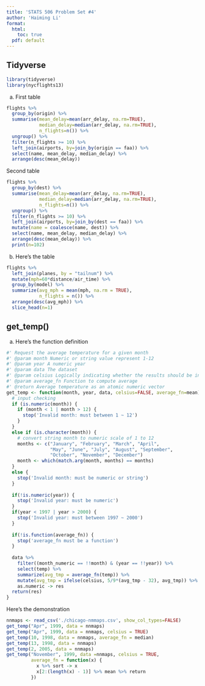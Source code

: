 ```yaml
---
title: 'STATS 506 Problem Set #4'
author: 'Haiming Li'
format: 
  html:
    toc: true
  pdf: default
---
```


## Tidyverse
```r
library(tidyverse)
library(nycflights13)
```
a. First table
```r
flights %>%
  group_by(origin) %>%
  summarise(mean_delay=mean(arr_delay, na.rm=TRUE),
            median_delay=median(arr_delay, na.rm=TRUE),
            n_flights=n()) %>%
  ungroup() %>%
  filter(n_flights >= 10) %>%
  left_join(airports, by=join_by(origin == faa)) %>%
  select(name, mean_delay, median_delay) %>%
  arrange(desc(mean_delay))
```
Second table
```r
flights %>%
  group_by(dest) %>%
  summarise(mean_delay=mean(arr_delay, na.rm=TRUE),
            median_delay=median(arr_delay, na.rm=TRUE),
            n_flights=n()) %>%
  ungroup() %>%
  filter(n_flights >= 10) %>%
  left_join(airports, by=join_by(dest == faa)) %>%
  mutate(name = coalesce(name, dest)) %>%
  select(name, mean_delay, median_delay) %>%
  arrange(desc(mean_delay)) %>%
  print(n=102)
```
b. Here's the table
```r
flights %>%
  left_join(planes, by = "tailnum") %>%
  mutate(mph=60*distance/air_time) %>%
  group_by(model) %>%
  summarize(avg_mph = mean(mph, na.rm = TRUE),
            n_flights = n()) %>%
  arrange(desc(avg_mph)) %>%
  slice_head(n=1)
```
## get_temp()
a. Here's the function definition
```r
#' Request the average temperature for a given month
#' @param month Numeric or string value represent 1-12
#' @param year A numeric year
#' @param data The dataset
#' @param celsius Logically indicating whether the results should be in Celsius
#' @param average_fn Function to compute average
#' @return Average temperature as an atomic numeric vector
get_temp <- function(month, year, data, celsius=FALSE, average_fn=mean) {
  # input checking
  if (is.numeric(month)) {
    if (month < 1 | month > 12) {
      stop('Invalid month: must between 1 ~ 12')
    }
  }
  else if (is.character(month)) {
    # convert string month to numeric scale of 1 to 12
    months <- c("January", "February", "March", "April", 
                "May", "June", "July", "August", "September", 
                "October", "November", "December")
    month <- which(match.arg(month, months) == months)
  }
  else {
    stop('Invalid month: must be numeric or string')
  }
  
  if(!is.numeric(year)) {
    stop('Invalid year: must be numeric')
  }
  if(year < 1997 | year > 2000) {
    stop('Invalid year: must between 1997 ~ 2000')
  }
  
  if(!is.function(average_fn)) {
    stop('average_fn must be a function')
  }
  
  data %>% 
    filter((month_numeric == !!month) & (year == !!year)) %>%
    select(temp) %>%
    summarize(avg_tmp = average_fn(temp)) %>%
    mutate(avg_tmp = ifelse(celsius, 5/9*(avg_tmp - 32), avg_tmp)) %>%
    as.numeric -> res
  return(res)
}
```
Here's the demonstration
```r
nnmaps <- read_csv('./chicago-nmmaps.csv', show_col_types=FALSE)
get_temp("Apr", 1999, data = nnmaps)
get_temp("Apr", 1999, data = nnmaps, celsius = TRUE)
get_temp(10, 1998, data = nnmaps, average_fn = median)
get_temp(13, 1998, data = nnmaps)
get_temp(2, 2005, data = nnmaps)
get_temp("November", 1999, data =nnmaps, celsius = TRUE,
         average_fn = function(x) {
           x %>% sort -> x
           x[2:(length(x) - 1)] %>% mean %>% return
         })
```




